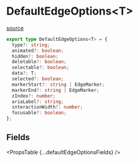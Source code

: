 
# DefaultEdgeOptions&lt;T>

[source](https://github.com/wbkd/react-flow/blob/40115eea1b90e2c0c8dd280a02652ab107f21d59/packages/core/src/types/edges.ts#L65)

```ts
export type DefaultEdgeOptions<T> = {
  type?: string;
  animated?: boolean;
  hidden?: boolean;
  deletable?: boolean;
  selectable?: boolean;
  data?: T;
  selected?: boolean;
  markerStart?: string | EdgeMarker;
  markerEnd?: string | EdgeMarker;
  zIndex?: number;
  ariaLabel?: string;
  interactionWidth?: number;
  focusable?: boolean;
};
```

## Fields

<PropsTable {...defaultEdgeOptionsFields} />
